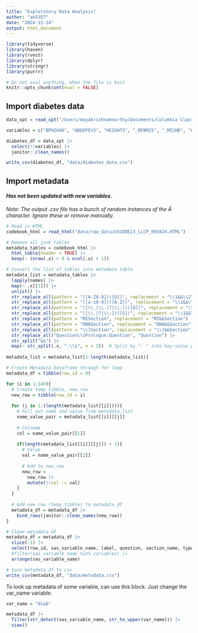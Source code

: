 ```yaml
---
title: "Exploratory Data Analysis"
author: "ak5357"
date: "2024-11-14"
output: html_document
---
```


```r
library(tidyverse)
library(haven)
library(rvest)
library(dplyr)
library(stringr)
library(purrr)

# Do not eval anything, when the file is knit
knitr::opts_chunk$set(eval = FALSE)
```

## Import diabetes data

```r
data_xpt = read_xpt("/Users/mayakrishnamoorthy/Documents/Columbia Classes/P8105/data/LLCP2023.XPT")

variables = c("BPHIGH6", "ADDEPEV3", "HEIGHT3", "_RFBMI5", "_MICHD", "CHCKDNY2", "CHOLMED3", "_RFHYPE6", "BLIND", "CNCRAGE", "CNCRTYP2", "HAVARTH4", "PDIABTS1", "PREDIAB2", "CHKHEMO3", "INSULIN1", "COVIDPO1", "DIABAGE4", "_AGEG5YR", "DIABETE4", "DIABTYPE", "SEXVAR", "EDUCA", "_RACE", "_RFHLTH", "_INCOMG1", "_URBSTAT", "_PACAT3", "_SMOKER3", "SMOKE100", "_CURECI2", "_RFDRHV8", "_RFBING6", "ASTHMA3", "ASTHNOW", "CHCCOPD3", "CVDSTRK3", "PREGNANT", "_RFCHOL3", "CHCOCNC1")

diabetes_df = data_xpt |> 
  select(!!variables) |> 
  janitor::clean_names()
```

```r
write_csv(diabetes_df, "data/diabetes_data.csv")
```

## Import metadata

#### *Has not been updated with new variables.*

_Note: The output .csv file has a bunch of random instances of the Â character. Ignore these or remove manually._
```r
# Read in HTML
codebook_html = read_html("data/raw_data/USCODE23_LLCP_091024.HTML")

# Remove all junk tables
metadata_tables = codebook_html |> 
  html_table(header = TRUE) |> 
  keep(~ (nrow(.x) > 0 & ncol(.x) > 1))

# Convert the list of tables into metadata table
metadata_list = metadata_tables |>
  lapply(names) |> 
  map(~ .x[[1]]) |> 
  unlist() |>
  str_replace_all(pattern = "([A-Z0-9])([Q])", replacement = "\\1&&\\2") |> 
  str_replace_all(pattern = "([a-z0-9])([A-Z])", replacement = "\\1&&\\2") |> 
  str_replace_all(pattern = "([\\_|\\.|?|\\:])([Q])", replacement = "\\1&&\\2") |> 
  str_replace_all(pattern = "([\\.|?|\\:])([S])", replacement = "\\1&&\\2") |> 
  str_replace_all(pattern = "MISection", replacement = "MI&&Section") |> 
  str_replace_all(pattern = "DNASection", replacement = "DNA&&Section") |> 
  str_replace_all(pattern = "\\)Section", replacement = "\\)&&Section") |> 
  str_replace_all("Question\\sPrologue:Question", "Question") |> 
  str_split("&&") |> 
  map(~ str_split(.x, ":\\s", n = 2))  # Split by ": " into key-value pairs
  
metadata_list = metadata_list[2:length(metadata_list)]

# Create Metadata Dataframe through for loop
metadata_df = tibble(row_id = 0)

for (i in 1:349){
  # Create temp tibble, new_row
  new_row = tibble(row_id = i)
  
  for (j in 1:(length(metadata_list[[i]]))){
    # Pull out name and value from metadata_list
    name_value_pair = metadata_list[[i]][[j]]
    
    # Colname
    col = name_value_pair[[1]]
    
    if(length(metadata_list[[i]][[j]]) > 1){
      # Value
      val = name_value_pair[[2]]
      
      # Add to new_row
      new_row =
        new_row |> 
        mutate(!!col := val)
    }
  }
  
  # Add new row (temp_tibble) to metadata_df
  metadata_df = metadata_df |> 
    bind_rows(janitor::clean_names(new_row))
}

# Clean metadata df
metadata_df = metadata_df |> 
  slice(-1) |> 
  select(row_id, sas_variable_name, label, question, section_name, type_of_variable) |> 
  #filter(sas_variable_name %in% variables) |> 
  arrange(sas_variable_name)
```

```r
# Save metadata df to csv
write_csv(metadata_df, "data/metadata.csv")
```

To look up metadata of some variable, can use this block. Just change the var_name variable.
```r
var_name = "diab"

metadata_df |> 
  filter(str_detect(sas_variable_name, str_to_upper(var_name))) |> 
  view()

```
